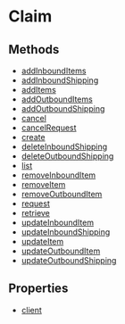 
# Claim

## Methods

- [addInboundItems](../../Claim/methods/js_sdk.admin.Claim.addInboundItems/page.mdx)
- [addInboundShipping](../../Claim/methods/js_sdk.admin.Claim.addInboundShipping/page.mdx)
- [addItems](../../Claim/methods/js_sdk.admin.Claim.addItems/page.mdx)
- [addOutboundItems](../../Claim/methods/js_sdk.admin.Claim.addOutboundItems/page.mdx)
- [addOutboundShipping](../../Claim/methods/js_sdk.admin.Claim.addOutboundShipping/page.mdx)
- [cancel](../../Claim/methods/js_sdk.admin.Claim.cancel/page.mdx)
- [cancelRequest](../../Claim/methods/js_sdk.admin.Claim.cancelRequest/page.mdx)
- [create](../../Claim/methods/js_sdk.admin.Claim.create/page.mdx)
- [deleteInboundShipping](../../Claim/methods/js_sdk.admin.Claim.deleteInboundShipping/page.mdx)
- [deleteOutboundShipping](../../Claim/methods/js_sdk.admin.Claim.deleteOutboundShipping/page.mdx)
- [list](../../Claim/methods/js_sdk.admin.Claim.list/page.mdx)
- [removeInboundItem](../../Claim/methods/js_sdk.admin.Claim.removeInboundItem/page.mdx)
- [removeItem](../../Claim/methods/js_sdk.admin.Claim.removeItem/page.mdx)
- [removeOutboundItem](../../Claim/methods/js_sdk.admin.Claim.removeOutboundItem/page.mdx)
- [request](../../Claim/methods/js_sdk.admin.Claim.request/page.mdx)
- [retrieve](../../Claim/methods/js_sdk.admin.Claim.retrieve/page.mdx)
- [updateInboundItem](../../Claim/methods/js_sdk.admin.Claim.updateInboundItem/page.mdx)
- [updateInboundShipping](../../Claim/methods/js_sdk.admin.Claim.updateInboundShipping/page.mdx)
- [updateItem](../../Claim/methods/js_sdk.admin.Claim.updateItem/page.mdx)
- [updateOutboundItem](../../Claim/methods/js_sdk.admin.Claim.updateOutboundItem/page.mdx)
- [updateOutboundShipping](../../Claim/methods/js_sdk.admin.Claim.updateOutboundShipping/page.mdx)

## Properties

- [client](../../Claim/properties/js_sdk.admin.Claim.client/page.mdx)
